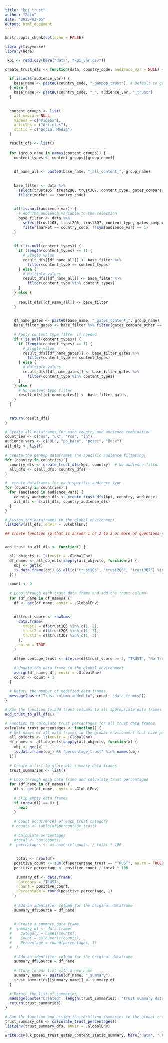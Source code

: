 ---
title: "kpi_trust"
author: "Zain"
date: "2025-03-05"
output: html_document
---

```{r setup, include=FALSE}
knitr::opts_chunk$set(echo = FALSE)
```

```{r}
library(tidyverse)
library(here)

```

```{r}

 kpi <- read.csv(here("data", "kpi_var.csv"))
```

```{r}


create_trust_dfs <- function(data, country_code, audience_var = NULL) {

  if(is.null(audience_var)) {
    base_name <- paste0(country_code, "_genpop_trust")  # Default to genpop if no audience specified
  } else {
    base_name <- paste0(country_code, "_", audience_var, "_trust")
  }
  
 
  content_groups <- list(
    all_media = NULL,  
    videos = c("Videos"),
    articles = ("Articles"),
    static = c("Social Media")
  )

  result_dfs <- list()
  
  for (group_name in names(content_groups)) {
    content_types <- content_groups[[group_name]]
    
      
    df_name_all <- paste0(base_name, "_all_content_", group_name)
    
     
    base_filter <- data %>%
      select(trust1Q5, trust2Q6, trust3Q7, content_type, gates_compare_other, market) %>%
      filter(market == country_code)
    
    
    if(!is.null(audience_var)) {
      # Add the audience variable to the selection
      base_filter <- data %>%
        select(trust1Q5, trust2Q6, trust3Q7, content_type, gates_compare_other, market, !!sym(audience_var)) %>%
        filter(market == country_code, !!sym(audience_var) == 1)
    }
    
  
    if (!is.null(content_types)) {
      if (length(content_types) == 1) {
        # Single value
        result_dfs[[df_name_all]] <- base_filter %>% 
          filter(content_type == content_types)
      } else {
        # Multiple values
        result_dfs[[df_name_all]] <- base_filter %>% 
          filter(content_type %in% content_types)
      }
    } else {
    
      result_dfs[[df_name_all]] <- base_filter
    }
    

    df_name_gates <- paste0(base_name, "_gates_content_", group_name)
    base_filter_gates <- base_filter %>% filter(gates_compare_other == 1)
    
    # Apply content type filter if needed
    if (!is.null(content_types)) {
      if (length(content_types) == 1) {
        # Single value
        result_dfs[[df_name_gates]] <- base_filter_gates %>% 
          filter(content_type == content_types)
      } else {
        # Multiple values
        result_dfs[[df_name_gates]] <- base_filter_gates %>% 
          filter(content_type %in% content_types)
      }
    } else {
      # No content type filter
      result_dfs[[df_name_gates]] <- base_filter_gates
    }
  }
  
 
  return(result_dfs)
}

# Create all dataframes for each country and audience combination
countries <- c("us", "uk", "rsa", "in")
audience_vars <- c("OL", "po_base", "posai", "Base")
all_dfs <- list()

# create the genpop dataframes (no specific audience filtering)
for (country in countries) {
  country_dfs <- create_trust_dfs(kpi, country)  # No audience filter
  all_dfs <- c(all_dfs, country_dfs)
}

#  create dataframes for each specific audience type
for (country in countries) {
  for (audience in audience_vars) {
    country_audience_dfs <- create_trust_dfs(kpi, country, audience)
    all_dfs <- c(all_dfs, country_audience_dfs)
  }
}

# Assign the dataframes to the global environment
list2env(all_dfs, envir = .GlobalEnv)


```

```{r}
## create function so that is answer 1 or 2 to 2 or more of questions condiered trust


add_trust_to_all_dfs <- function() {

  all_objects <- ls(envir = .GlobalEnv)
  df_names <- all_objects[sapply(all_objects, function(x) {
    obj <- get(x)
    is.data.frame(obj) && all(c("trust1Q5", "trust2Q6", "trust3Q7") %in% names(obj))
  })]
  
  count <- 0
  
  # Loop through each trust data frame and add the trust column
  for (df_name in df_names) {
    df <- get(df_name, envir = .GlobalEnv)
    
  
    df$trust_score <- rowSums(
      data.frame(
        trust1 = df$trust1Q5 %in% c(1, 2),
        trust2 = df$trust2Q6 %in% c(1, 2),
        trust3 = df$trust3Q7 %in% c(1, 2)
      ),
      na.rm = TRUE
    )
    
    df$percentage_trust <- ifelse(df$trust_score >= 2, "TRUST", "No Trust")
    
    # Update the data frame in the global environment
    assign(df_name, df, envir = .GlobalEnv)
    count <- count + 1
  }
  
  # Return the number of modified data frames
  message(paste("Trust column added to", count, "data frames"))
}

# Run the function to add trust columns to all appropriate data frames
add_trust_to_all_dfs()


```

```{r}

# Function to calculate trust percentages for all trust data frames
calculate_trust_percentages <- function() {
  # Get names of all data frames in the global environment that have percentage_trust column
  all_objects <- ls(envir = .GlobalEnv)
  df_names <- all_objects[sapply(all_objects, function(x) {
    obj <- get(x)
    is.data.frame(obj) && "percentage_trust" %in% names(obj)
  })]
  
  # Create a list to store all summary data frames
  trust_summaries <- list()
  
  # Loop through each data frame and calculate trust percentages
  for (df_name in df_names) {
    df <- get(df_name, envir = .GlobalEnv)
    
    # Skip empty data frames
    if (nrow(df) == 0) {
      next
    }
    
    # Count occurrences of each trust category
   # counts <- table(df$percentage_trust)
    
    # Calculate percentages
    #total <- sum(counts)
  #  percentages <- as.numeric(counts) / total * 100
    
    
     total <- nrow(df)
    positive_count <- sum(df$percentage_trust == "TRUST", na.rm = TRUE)
    positive_percentage <- positive_count / total * 100
   
     summary_df <- data.frame(
      Category = "TRUST",
      Count = positive_count,
      Percentage = round(positive_percentage, 1)
    )
    
    # Add an identifier column for the original dataframe
    summary_df$Source = df_name
 
    
    # Create a summary data frame
  #  summary_df <- data.frame(
  #    Category = names(counts),
  #    Count = as.numeric(counts),
  #    Percentage = round(percentages, 1)
  #  )
    
    # Add an identifier column for the original dataframe
    summary_df$Source = df_name
    
    # Store in our list with a new name
    summary_name <- paste0(df_name, "_summary")
    trust_summaries[[summary_name]] <- summary_df
  }
  
  # Return the list of summaries
  message(paste("Created", length(trust_summaries), "trust summary data frames"))
  return(trust_summaries)
}

# Run the function and assign the resulting summaries to the global environment
trust_summary_dfs <- calculate_trust_percentages()
list2env(trust_summary_dfs, envir = .GlobalEnv)

write.csv(uk_posai_trust_gates_content_static_summary, here("data", "uk_posai_trust_gates_content_static_summary.csv"), row.names = FALSE)



```
